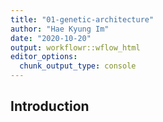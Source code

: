 ```yaml
---
title: "01-genetic-architecture"
author: "Hae Kyung Im"
date: "2020-10-20"
output: workflowr::wflow_html
editor_options:
  chunk_output_type: console
---
```


## Introduction

```r

```

